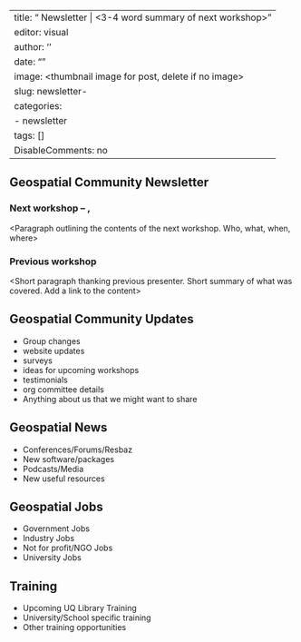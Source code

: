 <!-- To create a newsletter blog post on the site do either of the following set of steps: -->

\
<!-- A. Simple -->\
<!-- 1. Copy this text to a raw text editor -->\
<!-- 2. Replace or remove all of the < > sections where appropriate -->\
<!-- 3. Delete these instructions -->\
<!-- 4. Send a copy of this to another member who can upload it -->

<!-- B. Complete -->

\
<!-- 1. Create a new folder in the posts folder with the format YYYY-MM-DD-newsletter-very-brief-description -->\
<!-- 2. Copy this newsletter.qmd file into the folder you created and rename it to index.qmd-->\
<!-- 3. Replace or remove all of the < > sections where appropriate -->\
<!-- 4. Delete these instructions -->\
<!-- 5. Click Render and push to GitHub -->

---
title: "<Month> Newsletter | <3-4 word summary of next workshop>"
editor: visual
author: '<your name here>'
date: "<YYYY-MM-DD>"
image: <thumbnail image for post, delete if no image>
slug: newsletter-<Mmmyyyy>
categories:
  - newsletter
tags: []
DisableComments: no
---

## Geospatial Community <MONTH> Newsletter

### Next workshop -- <DATE>, <TIME>

\<Paragraph outlining the contents of the next workshop. Who, what, when, where\>

### Previous workshop

\<Short paragraph thanking previous presenter. Short summary of what was covered. Add a link to the content\>

## Geospatial Community Updates

<Optional Section about our community>

-   Group changes
-   website updates
-   surveys
-   ideas for upcoming workshops
-   testimonials
-   org committee details
-   Anything about us that we might want to share

## Geospatial News

<Optional section covering broader geospatial news>

-   Conferences/Forums/Resbaz
-   New software/packages
-   Podcasts/Media
-   New useful resources

## Geospatial Jobs

<Optional section listing geospatial job vacancies>

-   Government Jobs
-   Industry Jobs
-   Not for profit/NGO Jobs
-   University Jobs

## Training

<Optional section on GeoSpatial training opportunities>

-   Upcoming UQ Library Training
-   University/School specific training
-   Other training opportunities
